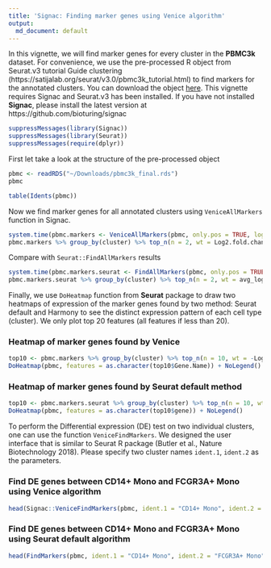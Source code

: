 ```yaml
---
title: 'Signac: Finding marker genes using Venice algorithm'
output:
  md_document: default
---
```


In this vignette, we will find marker genes for every cluster in the **PBMC3k** dataset. For convenience, we use the pre-processed R object from Seurat.v3 tutorial Guide clustering (https://satijalab.org/seurat/v3.0/pbmc3k_tutorial.html) to find markers for the annotated clusters. You can download the object [here](https://www.dropbox.com/s/63gnlw45jf7cje8/pbmc3k_final.rds?dl=1). This vignette requires Signac and Seurat.v3 has been installed. If you have not installed **Signac**, please install the latest version at https://github.com/bioturing/signac

```r
suppressMessages(library(Signac))
suppressMessages(library(Seurat))
suppressMessages(require(dplyr))
```
First let take a look at the structure of the pre-processed object

```r
pbmc <- readRDS("~/Downloads/pbmc3k_final.rds")
pbmc
```
```r
table(Idents(pbmc))
```

Now we find marker genes for all annotated clusters using ```VeniceAllMarkers``` function in Signac. 

```r
system.time(pbmc.markers <- VeniceAllMarkers(pbmc, only.pos = TRUE, logfc.threshold = 0.25, verbose = F))
pbmc.markers %>% group_by(cluster) %>% top_n(n = 2, wt = Log2.fold.change)
```

Compare with ```Seurat::FindAllMarkers``` results

```r
system.time(pbmc.markers.seurat <- FindAllMarkers(pbmc, only.pos = TRUE, logfc.threshold = 0.25, verbose = F, min.cells.feature = 0))
pbmc.markers.seurat %>% group_by(cluster) %>% top_n(n = 2, wt = avg_logFC)
```
Finally, we use ```DoHeatmap``` function from **Seurat** package to draw two heatmaps of expression of the marker genes found by two method: Seurat default and Harmony to see the distinct expression pattern of each cell type (cluster). We only plot top 20 features (all features if less than 20). 

### Heatmap of marker genes found by Venice

```r
top10 <- pbmc.markers %>% group_by(cluster) %>% top_n(n = 10, wt = -Log10.adjusted.p.value)
DoHeatmap(pbmc, features = as.character(top10$Gene.Name)) + NoLegend()
```

### Heatmap of marker genes found by Seurat default method
```r
top10 <- pbmc.markers.seurat %>% group_by(cluster) %>% top_n(n = 10, wt = -p_val_adj)
DoHeatmap(pbmc, features = as.character(top10$gene)) + NoLegend()
```

To perform the Differential expression (DE) test on two individual clusters, one can use the function ```VeniceFindMarkers```. We designed the user interface that is similar to Seurat R package (Butler et al., Nature Biotechnology 2018). Please specify two cluster names ```ident.1```, ```ident.2``` as the parameters. 

### Find DE genes between CD14+ Mono and FCGR3A+ Mono using Venice algorithm
```r
head(Signac::VeniceFindMarkers(pbmc, ident.1 = "CD14+ Mono", ident.2 = "FCGR3A+ Mono", logfc.threshold = log(2)))
```

### Find DE genes between CD14+ Mono and FCGR3A+ Mono using Seurat default algorithm
```r
head(FindMarkers(pbmc, ident.1 = "CD14+ Mono", ident.2 = "FCGR3A+ Mono", logfc.threshold = log(2)))
```
